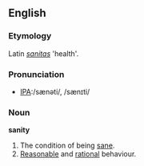 ==English==

===Etymology===
Latin ''[[sanitas]]'' 'health'.

===Pronunciation===
*[[w:International Phonetic Alphabet|IPA]]:/sænəti/, /sænɪti/

===Noun===
'''sanity'''
# The condition of being [[sane]].
# [[Reasonable]] and [[rational]] behaviour.